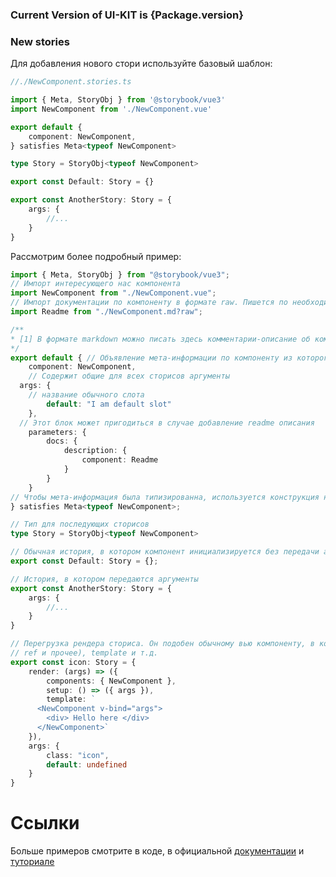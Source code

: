 
<h3>Current Version of UI-KIT is {Package.version}</h3>


### New stories
Для добавления нового стори используйте базовый шаблон:

```typescript
//./NewComponent.stories.ts

import { Meta, StoryObj } from '@storybook/vue3'
import NewComponent from './NewComponent.vue'

export default {
	component: NewComponent,
} satisfies Meta<typeof NewComponent>

type Story = StoryObj<typeof NewComponent>

export const Default: Story = {}

export const AnotherStory: Story = {
	args: {
		//...
	}
}
```

Рассмотрим более подробный пример:
```typescript
import { Meta, StoryObj } from "@storybook/vue3";
// Импорт интересующего нас компонента
import NewComponent from "./NewComponent.vue";
// Импорт документации по компоненту в формате raw. Пишется по необходимости. Заменяет описание [1].
import Readme from "./NewComponent.md?raw";

/**
* [1] В формате markdown можно писать здесь комментарии-описание об компоненте.
*/
export default { // Объявление мета-информации по компоненту из которого сторбук генерирует документацию.
	component: NewComponent,
	// Содержит общие для всех сторисов аргументы
  args: {
    // название обычного слота
		default: "I am default slot"
	},
  // Этот блок может пригодиться в случае добавление readme описания
	parameters: {
		docs: {
			description: {
				component: Readme
			}
		}
	}
// Чтобы мета-информация была типизированна, используется конструкция ниже
} satisfies Meta<typeof NewComponent>;

// Тип для последующих сторисов
type Story = StoryObj<typeof NewComponent>

// Обычная история, в котором компонент инициализируется без передачи аргументов
export const Default: Story = {};

// История, в котором передаются аргументы
export const AnotherStory: Story = {
	args: {
		//...
	}
}

// Перегрузка рендера сториса. Он подобен обычному вью компоненту, в котором задается setup (в нем можно использовать
// ref и прочее), template и т.д.
export const icon: Story = {
	render: (args) => ({
		components: { NewComponent },
		setup: () => ({ args }),
		template: `
      <NewComponent v-bind="args">
        <div> Hello here </div>
      </NewComponent>`
	}),
	args: {
		class: "icon",
		default: undefined
	}
}
```

# Ссылки

Больше примеров смотрите в коде, в официальной [документации](https://storybook.js.org/docs) и [туториале](https://storybook.js.org/tutorials/intro-to-storybook/vue/en/get-started/)